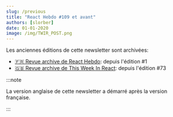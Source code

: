 ```yaml
---
slug: /previous
title: "React Hebdo #109 et avant"
authors: [slorber]
date: 01-01-2020
image: /img/TWIR_POST.png
---
```


Les anciennes éditions de cette newsletter sont archivées:

- [🇫🇷 Revue archive de React Hebdo](https://thisweekinreact.com/fr/archive): depuis l'édition #1
- [🇬🇧 Revue archive de This Week In React](https://thisweekinreact.com/archive): depuis l'édition #73

:::note

La version anglaise de cette newsletter a démarré après la version française.

:::
